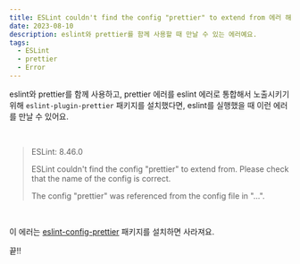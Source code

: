 ```yaml
---
title: ESLint couldn't find the config "prettier" to extend from 에러 해결하기
date: 2023-08-10
description: eslint와 prettier를 함께 사용할 때 만날 수 있는 에러예요.
tags:
  - ESLint
  - prettier
  - Error
---
```


eslint와 prettier를 함께 사용하고, prettier 에러를 eslint 에러로 통합해서 노출시키기 위해 `eslint-plugin-prettier` 패키지를 설치했다면, eslint를 실행했을 때 이런 에러를 만날 수 있어요.

<br />

> ESLint: 8.46.0
>
> ESLint couldn't find the config "prettier" to extend from. Please check that the name of the config is correct.
>
> The config "prettier" was referenced from the config file in "...".

<br />

이 에러는 [eslint-config-prettier](https://www.npmjs.com/package/eslint-config-prettier) 패키지를 설치하면 사라져요.

끝!!
